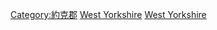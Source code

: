 {{Commons cat|West Yorkshire}}

[[Category:約克郡|Category:約克郡]]
[[Category:英格蘭的名譽郡|West Yorkshire]]
[[Category:1974年建立的英格蘭郡|West Yorkshire]]